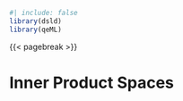 
```r
#| include: false
library(dsld)
library(qeML)
```

{{< pagebreak >}}

# Inner Product Spaces 

